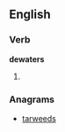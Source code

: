 ==English==

===Verb===
'''dewaters'''

# {{third-person singular of|[[dewater]]}}

===Anagrams===
* [[tarweeds#English|tarweeds]]